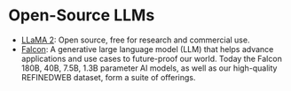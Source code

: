 # Open-Source LLMs

- [LLaMA 2](https://llama.meta.com/llama2): Open source, free for research and commercial use.
- [Falcon](https://falconllm.tii.ae/falcon.html): A generative large language model (LLM) that helps advance applications and use cases to future-proof our world. Today the Falcon 180B, 40B, 7.5B, 1.3B parameter AI models, as well as our high-quality REFINEDWEB dataset, form a suite of offerings.
